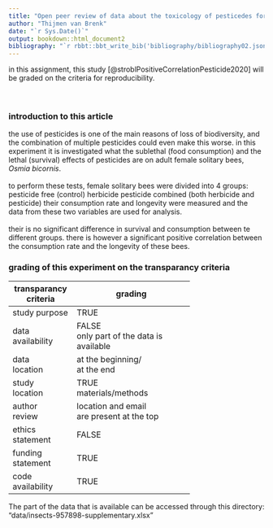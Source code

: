 ```yaml
---
title: "Open peer review of data about the toxicology of pesticedes for bees"
author: "Thijmen van Brenk"
date: "`r Sys.Date()`"
output: bookdown::html_document2
bibliography: "`r rbbt::bbt_write_bib('bibliography/bibliography02.json', overwrite = TRUE)`"
---
```



in this assignment, this study [@stroblPositiveCorrelationPesticide2020] will be graded on the criteria for reproducibility.  
<br>
<br>


### introduction to this article    
the use of pesticides is one of the main reasons of loss of biodiversity, and the combination of multiple pesticides could even make this worse. in this experiment it is investigated what the sublethal (food consumption) and the lethal (survival) effects of pesticides are on adult female solitary bees, *Osmia bicornis*.       
<br>
to perform these tests, female solitary bees were divided into 4 groups:        
    pesticide free (control)
    herbicide
    pesticide
    combined (both herbicide and pesticide)
their consumption rate and longevity were measured and the data from these two variables are used for analysis.
<br>
<br>
their is no significant difference in survival and consumption between te different groups. there is however a significant positive correlation between the consumption rate and the longevity of these bees.

### grading of this experiment on the transparancy criteria

| transparancy<br>criteria | grading                                        |
|--------------------------|------------------------------------------------|
| study purpose            | TRUE                                           |
| data<br>availability     | FALSE<br>only part of the data is<br>available |
| data <br>location        | at the beginning/<br>at the end                |
| study<br>location        | TRUE<br>materials/methods                      |
| author<br>review         | location and email<br>are present at the top   |
| ethics<br>statement      | FALSE                                          |
| funding<br>statement     | TRUE                                           |
| code<br>availability     | TRUE                                           |

The part of the data that is available can be accessed through this directory: "data/insects-957898-supplementary.xlsx"



